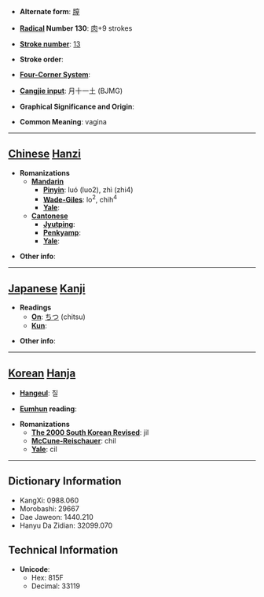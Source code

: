 * '''Alternate form''': [[膣]]

* '''[[Wiktionary:Chinese radical index| Radical]] Number 130''': [[Wiktionary:Chinese radical index 肉|肉]]+9 strokes

* '''[[Wiktionary:Chinese total strokes index|Stroke number]]''': [[Wiktionary:Chinese total strokes index 13|13]]

* '''Stroke order''': 

* '''[[Wiktionary:Chinese four corner index|Four-Corner System]]''': 

* '''[[Wiktionary:Chinese Cangjie index|Cangjie input]]''': 月十一土 (BJMG)

* '''Graphical Significance and Origin''': 

* '''Common Meaning''': vagina

----

== [[Chinese]] [[Hanzi]] ==

* '''Romanizations'''
** '''[[Mandarin]]'''
*** '''[[Pinyin]]''': luó (luo2), zhì (zhi4)
*** '''[[Wade-Giles]]''': lo<sup>2</sup>, chih<sup>4</sup>
*** '''[[Yale]]''': 
** '''[[Cantonese]]'''
*** '''[[Jyutping]]''':
*** '''[[Penkyamp]]''': 
*** '''[[Yale]]''': 

* '''Other info''': 

----

== [[Japanese]] [[Kanji]] ==

* '''Readings'''
** '''[[On]]''': [[ちつ]] (chitsu)
** '''[[Kun]]''': 

* '''Other info''':  

----

== [[Korean]] [[Hanja]] ==

* '''[[Hangeul]]''': 질

* '''[[Eumhun]] reading''': 

* '''Romanizations'''
** '''[[The 2000 South Korean Revised Romanization|The 2000 South Korean Revised]]''': jil
** '''[[McCune-Reischauer]]''': chil
** '''[[Yale]]''': cil

----

== Dictionary Information ==

* KangXi: 0988.060
* Morobashi: 29667
* Dae Jaweon: 1440.210
* Hanyu Da Zidian: 32099.070

== Technical Information ==

* '''Unicode''':
** Hex: 815F
** Decimal: 33119